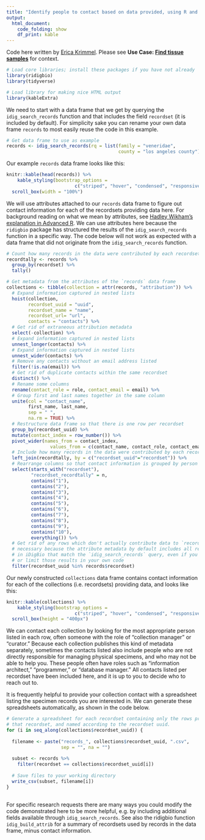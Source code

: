 ```yaml
---
title: "Identify people to contact based on data provided, using R and iDigBio"
output:
  html_document:
    code_folding: show
    df_print: kable
---
```


Code here written by [Erica Krimmel](https://orcid.org/0000-0003-3192-0080). Please see **Use Case: [Find tissue samples](https://biodiversity-specimen-data.github.io/specimen-data-use-case/use-case/identify-data-contacts)** for context.

```r
# Load core libraries; install these packages if you have not already
library(ridigbio)
library(tidyverse)

# Load library for making nice HTML output
library(kableExtra)
```

We need to start with a data frame that we get by querying the `idig_search_records` function and that includes the field `recordset` (it is included by default). For simplicity sake you can rename your own data frame `records` to most easily reuse the code in this example.

```r
# Get data frame to use as example
records <- idig_search_records(rq = list(family = "veneridae", 
                                         county = "los angeles county"))
```

Our example `records` data frame looks like this:

```r
knitr::kable(head(records)) %>% 
    kable_styling(bootstrap_options = 
                         c("striped", "hover", "condensed", "responsive")) %>% 
  scroll_box(width = "100%")
```

We will use attributes attached to our `records` data frame to figure out contact information for each of the recordsets providing data here. For background reading on what we mean by attributes, see [Hadley Wikham's explanation in Advanced R](http://adv-r.had.co.nz/Data-structures.html#attributes). We can use attributes here because the `ridigbio` package has structured the results of the `idig_search_records` function in a specific way. The code below will not work as expected with a data frame that did not originate from the `idig_search_records` function.

```r
# Count how many records in the data were contributed by each recordset
recordtally <- records %>% 
  group_by(recordset) %>% 
  tally()

# Get metadata from the attributes of the `records` data frame
collections <- tibble(collection = attr(records, "attribution")) %>% 
  # Expand information captured in nested lists
  hoist(collection, 
        recordset_uuid = "uuid",
        recordset_name = "name",
        recordset_url= "url",
        contacts = "contacts") %>% 
  # Get rid of extraneous attribution metadata
  select(-collection) %>% 
  # Expand information captured in nested lists
  unnest_longer(contacts) %>% 
  # Expand information captured in nested lists
  unnest_wider(contacts) %>% 
  # Remove any contacts without an email address listed
  filter(!is.na(email)) %>% 
  # Get rid of duplicate contacts within the same recordset
  distinct() %>% 
  # Rename some columns
  rename(contact_role = role, contact_email = email) %>% 
  # Group first and last names together in the same column
  unite(col = "contact_name", 
        first_name, last_name, 
        sep = " ", 
        na.rm = TRUE) %>% 
  # Restructure data frame so that there is one row per recordset
  group_by(recordset_uuid) %>% 
  mutate(contact_index = row_number()) %>% 
  pivot_wider(names_from = contact_index,
                values_from = c(contact_name, contact_role, contact_email)) %>%
  # Include how many records in the data were contributed by each recordset
  left_join(recordtally, by = c("recordset_uuid"="recordset")) %>% 
  # Rearrange columns so that contact information is grouped by person
  select(starts_with("recordset"),
         "recordset_recordtally" = n,
         contains("1"),
         contains("2"),
         contains("3"),
         contains("4"),
         contains("5"),
         contains("6"),
         contains("7"),
         contains("8"),
         contains("9"),
         contains("10"),
         everything()) %>% 
  # Get rid of any rows which don't actually contribute data to `records`;
  # necessary because the attribute metadata by default includes all recordsets
  # in iDigBio that match the `idig_search_records` query, even if you filter
  # or limit those results in your own code
  filter(recordset_uuid %in% records$recordset)
```

Our newly constructed `collections` data frame contains contact information for each of the collections (i.e. recordsets) providing data, and looks like this:

```r
knitr::kable(collections) %>% 
    kable_styling(bootstrap_options = 
                         c("striped", "hover", "condensed", "responsive")) %>% 
  scroll_box(height = "400px")
```

We can contact each collection by looking for the most appropriate person listed in each row, often someone with the role of "collection manager" or "curator." Because each collection publishes this kind of metadata separately, sometimes the contacts listed also include people who are not directly responsible for managing physical specimens, and who may not be able to help you. These people often have roles such as "information architect," "programmer," or "database manager." All contacts listed per recordset have been included here, and it is up to you to decide who to reach out to.

It is frequently helpful to provide your collection contact with a spreadsheet listing the specimen records you are interested in. We can generate these spreadsheets automatically, as shown in the code below.

```r
# Generate a spreadsheet for each recordset containing only the rows provided by
# that recordset, and named according to the recordset uuid.
for (i in seq_along(collections$recordset_uuid)) {
  
  filename <- paste("records_", collections$recordset_uuid, ".csv",
                    sep = "", na = "")
  
  subset <- records %>% 
    filter(recordset == collections$recordset_uuid[i])
  
  # Save files to your working directory
  write_csv(subset, filename[i])
}
  
```

For specific research requests there are many ways you could modify the code demonstrated here to be more helpful, e.g. by including additional fields available through `idig_search_records`. See also the ridigbio function `idig_build_attrib` for a summary of recordsets used by records in the data frame, minus contact information.
